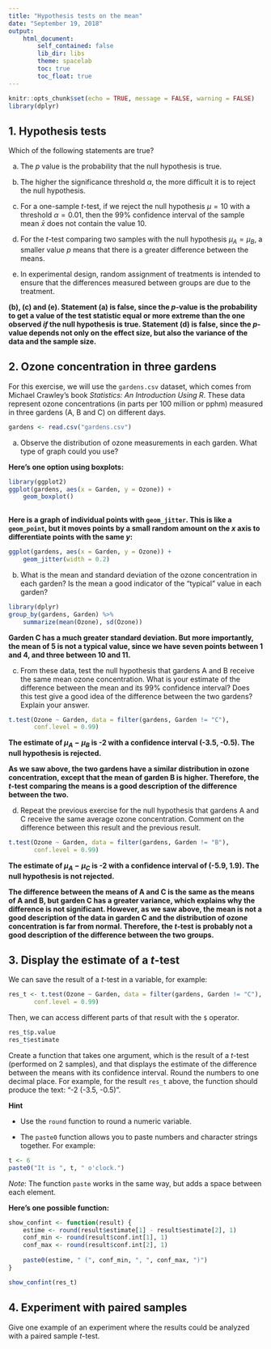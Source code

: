 ```yaml
---
title: "Hypothesis tests on the mean"
date: "September 19, 2018"
output: 
    html_document:
        self_contained: false
        lib_dir: libs
        theme: spacelab
        toc: true
        toc_float: true
---
```


```r
knitr::opts_chunk$set(echo = TRUE, message = FALSE, warning = FALSE)
library(dplyr)
```

## 1. Hypothesis tests

Which of the following statements are true?

a) The $p$ value is the probability that the null hypothesis is true.

(b) The higher the significance threshold $\alpha$, the more difficult it is to reject the null hypothesis.

c) For a one-sample $t$-test, if we reject the null hypothesis $\mu = 10$ with a threshold $\alpha = 0.01$, then the 99% confidence interval of the sample mean $\bar{x}$ does not contain the value 10.

d) For the $t$-test comparing two samples with the null hypothesis $\mu_A = \mu_B$, a smaller value $p$ means that there is a greater difference between the means.

e) In experimental design, random assignment of treatments is intended to ensure that the differences measured between groups are due to the treatment.

**(b), (c) and (e). Statement (a) is false, since the $p$-value is the probability to get a value of the test statistic equal or more extreme than the one observed *if* the null hypothesis is true. Statement (d) is false, since the $p$-value depends not only on the effect size, but also the variance of the data and the sample size.**


## 2. Ozone concentration in three gardens

For this exercise, we will use the `gardens.csv` dataset, which comes from Michael Crawley's book *Statistics: An Introduction Using R*. These data represent ozone concentrations (in parts per 100 million or pphm) measured in three gardens (A, B and C) on different days.

```r
gardens <- read.csv("gardens.csv")
```

a) Observe the distribution of ozone measurements in each garden. What type of graph could you use?


**Here's one option using boxplots:**

```r
library(ggplot2)
ggplot(gardens, aes(x = Garden, y = Ozone)) +
    geom_boxplot()
    
```

**Here is a graph of individual points with `geom_jitter`. This is like a `geom_point`, but it moves points by a small random amount on the *x* axis to differentiate points with the same *y*:**

```r
ggplot(gardens, aes(x = Garden, y = Ozone)) +
    geom_jitter(width = 0.2)
```


b) What is the mean and standard deviation of the ozone concentration in each garden? Is the mean a good indicator of the "typical" value in each garden?

```r
library(dplyr)
group_by(gardens, Garden) %>%
    summarize(mean(Ozone), sd(Ozone))
```

**Garden C has a much greater standard deviation. But more importantly, the mean of 5 is not a typical value, since we have seven points between 1 and 4, and three between 10 and 11.**


c) From these data, test the null hypothesis that gardens A and B receive the same mean ozone concentration. What is your estimate of the difference between the mean and its 99% confidence interval? Does this test give a good idea of the difference between the two gardens? Explain your answer.

```r
t.test(Ozone ~ Garden, data = filter(gardens, Garden != "C"),
       conf.level = 0.99)
```

**The estimate of $\mu_A - \mu_B$ is -2 with a confidence interval (-3.5, -0.5). The null hypothesis is rejected.**

**As we saw above, the two gardens have a similar distribution in ozone concentration, except that the mean of garden B is higher. Therefore, the $t$-test comparing the means is a good description of the difference between the two.**


d) Repeat the previous exercise for the null hypothesis that gardens A and C receive the same average ozone concentration. Comment on the difference between this result and the previous result.

```r
t.test(Ozone ~ Garden, data = filter(gardens, Garden != "B"),
       conf.level = 0.99)
```

**The estimate of $\mu_A - \mu_C$ is -2 with a confidence interval of (-5.9, 1.9). The null hypothesis is not rejected.**

**The difference between the means of A and C is the same as the means of A and B, but garden C has a greater variance, which explains why the difference is not significant. However, as we saw above, the mean is not a good description of the data in garden C and the distribution of ozone concentration is far from normal. Therefore, the $t$-test is probably not a good description of the difference between the two groups.**


## 3. Display the estimate of a *t*-test

We can save the result of a $t$-test in a variable, for example:

```r
res_t <- t.test(Ozone ~ Garden, data = filter(gardens, Garden != "C"),
       conf.level = 0.99)
```

Then, we can access different parts of that result with the `$` operator.

```r
res_t$p.value
res_t$estimate
```

Create a function that takes one argument, which is the result of a $t$-test (performed on 2 samples), and that displays the estimate of the difference between the means with its confidence interval. Round the numbers to one decimal place. For example, for the result `res_t` above, the function should produce the text: "-2 (-3.5, -0.5)".

**Hint**

- Use the `round` function to round a numeric variable.

- The `paste0` function allows you to paste numbers and character strings together. For example:

```r
t <- 6
paste0("It is ", t, " o'clock.")
```

*Note*: The function `paste` works in the same way, but adds a space between each element.

**Here's one possible function:**

```r
show_confint <- function(result) {
    estime <- round(result$estimate[1] - result$estimate[2], 1)
    conf_min <- round(result$conf.int[1], 1)
    conf_max <- round(result$conf.int[2], 1)
    
    paste0(estime, " (", conf_min, ", ", conf_max, ")")
}

show_confint(res_t)
```


## 4. Experiment with paired samples

Give one example of an experiment where the results could be analyzed with a paired sample $t$-test.